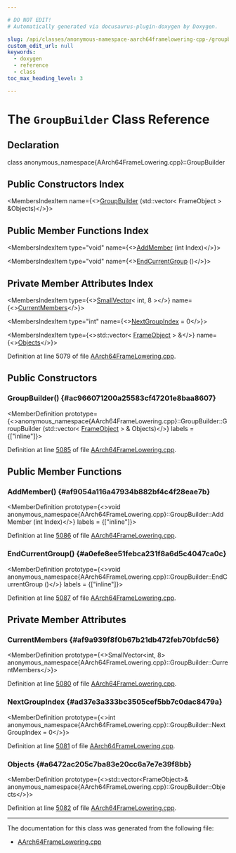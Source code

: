 ```yaml
---

# DO NOT EDIT!
# Automatically generated via docusaurus-plugin-doxygen by Doxygen.

slug: /api/classes/anonymous-namespace-aarch64framelowering-cpp-/groupbuilder
custom_edit_url: null
keywords:
  - doxygen
  - reference
  - class
toc_max_heading_level: 3

---
```





# The `GroupBuilder` Class Reference

<DoxygenPage pluginConfig={pluginConfig}>



## Declaration

<CodeBlock>class anonymous_namespace{AArch64FrameLowering.cpp}::GroupBuilder</CodeBlock>

## Public Constructors Index

<MembersIndex>

<MembersIndexItem
  name={<><a href="#ac966071200a25583cf47201e8baa8607">GroupBuilder</a> (std::vector&lt; FrameObject &gt; &amp;Objects)</>}>
</MembersIndexItem>

</MembersIndex>

## Public Member Functions Index

<MembersIndex>

<MembersIndexItem
  type="void"
  name={<><a href="#af9054a116a47934b882bf4c4f28eae7b">AddMember</a> (int Index)</>}>
</MembersIndexItem>

<MembersIndexItem
  type="void"
  name={<><a href="#a0efe8ee51febca231f8a6d5c4047ca0c">EndCurrentGroup</a> ()</>}>
</MembersIndexItem>

</MembersIndex>

## Private Member Attributes Index

<MembersIndex>

<MembersIndexItem
  type={<><a href="/docs/api/classes/llvm/smallvector">SmallVector</a>&lt; int, 8 &gt;</>}
  name={<><a href="#af9a939f8f0b67b21db472feb70bfdc56">CurrentMembers</a></>}>
</MembersIndexItem>

<MembersIndexItem
  type="int"
  name={<><a href="#ad37e3a333bc3505cef5bb7c0dac8479a">NextGroupIndex</a> = 0</>}>
</MembersIndexItem>

<MembersIndexItem
  type={<>std::vector&lt; <a href="/docs/api/structs/anonymous-namespace-aarch64framelowering-cpp-/frameobject">FrameObject</a> &gt; &amp;</>}
  name={<><a href="#a6472ac205c7ba83e20cc6a7e7e39f8bb">Objects</a></>}>
</MembersIndexItem>

</MembersIndex>


Definition at line 5079 of file <a href="/docs/api/files/lib/lib/target/lib/target/aarch64/aarch64framelowering-cpp">AArch64FrameLowering.cpp</a>.

<SectionDefinition>

## Public Constructors

### GroupBuilder() {#ac966071200a25583cf47201e8baa8607}

<MemberDefinition
  prototype={<>anonymous&#95;namespace&#123;AArch64FrameLowering.cpp&#125;::GroupBuilder::GroupBuilder (std::vector&lt; <a href="/docs/api/structs/anonymous-namespace-aarch64framelowering-cpp-/frameobject">FrameObject</a> &gt; &amp; Objects)</>}
  labels = {["inline"]}>

Definition at line <a href="/docs/api/files/lib/lib/target/lib/target/aarch64/aarch64framelowering-cpp/#l05085">5085</a> of file <a href="/docs/api/files/lib/lib/target/lib/target/aarch64/aarch64framelowering-cpp">AArch64FrameLowering.cpp</a>.
</MemberDefinition>

</SectionDefinition>

<SectionDefinition>

## Public Member Functions

### AddMember() {#af9054a116a47934b882bf4c4f28eae7b}

<MemberDefinition
  prototype={<>void anonymous&#95;namespace&#123;AArch64FrameLowering.cpp&#125;::GroupBuilder::AddMember (int Index)</>}
  labels = {["inline"]}>

Definition at line <a href="/docs/api/files/lib/lib/target/lib/target/aarch64/aarch64framelowering-cpp/#l05086">5086</a> of file <a href="/docs/api/files/lib/lib/target/lib/target/aarch64/aarch64framelowering-cpp">AArch64FrameLowering.cpp</a>.
</MemberDefinition>

### EndCurrentGroup() {#a0efe8ee51febca231f8a6d5c4047ca0c}

<MemberDefinition
  prototype={<>void anonymous&#95;namespace&#123;AArch64FrameLowering.cpp&#125;::GroupBuilder::EndCurrentGroup ()</>}
  labels = {["inline"]}>

Definition at line <a href="/docs/api/files/lib/lib/target/lib/target/aarch64/aarch64framelowering-cpp/#l05087">5087</a> of file <a href="/docs/api/files/lib/lib/target/lib/target/aarch64/aarch64framelowering-cpp">AArch64FrameLowering.cpp</a>.
</MemberDefinition>

</SectionDefinition>

<SectionDefinition>

## Private Member Attributes

### CurrentMembers {#af9a939f8f0b67b21db472feb70bfdc56}

<MemberDefinition
  prototype={<>SmallVector&lt;int, 8&gt; anonymous&#95;namespace&#123;AArch64FrameLowering.cpp&#125;::GroupBuilder::CurrentMembers</>}>

Definition at line <a href="/docs/api/files/lib/lib/target/lib/target/aarch64/aarch64framelowering-cpp/#l05080">5080</a> of file <a href="/docs/api/files/lib/lib/target/lib/target/aarch64/aarch64framelowering-cpp">AArch64FrameLowering.cpp</a>.
</MemberDefinition>

### NextGroupIndex {#ad37e3a333bc3505cef5bb7c0dac8479a}

<MemberDefinition
  prototype={<>int anonymous&#95;namespace&#123;AArch64FrameLowering.cpp&#125;::GroupBuilder::NextGroupIndex = 0</>}>

Definition at line <a href="/docs/api/files/lib/lib/target/lib/target/aarch64/aarch64framelowering-cpp/#l05081">5081</a> of file <a href="/docs/api/files/lib/lib/target/lib/target/aarch64/aarch64framelowering-cpp">AArch64FrameLowering.cpp</a>.
</MemberDefinition>

### Objects {#a6472ac205c7ba83e20cc6a7e7e39f8bb}

<MemberDefinition
  prototype={<>std::vector&lt;FrameObject&gt;&amp; anonymous&#95;namespace&#123;AArch64FrameLowering.cpp&#125;::GroupBuilder::Objects</>}>

Definition at line <a href="/docs/api/files/lib/lib/target/lib/target/aarch64/aarch64framelowering-cpp/#l05082">5082</a> of file <a href="/docs/api/files/lib/lib/target/lib/target/aarch64/aarch64framelowering-cpp">AArch64FrameLowering.cpp</a>.
</MemberDefinition>

</SectionDefinition>

<hr/>

The documentation for this class was generated from the following file:

<ul>
<li><a href="/docs/api/files/lib/lib/target/lib/target/aarch64/aarch64framelowering-cpp">AArch64FrameLowering.cpp</a></li>
</ul>

</DoxygenPage>

